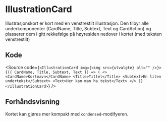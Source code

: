 
<Meta of={IllustrationCardStories} />

# IllustrationCard

Illustrasjonskort er kort med en venstrestilt illustrasjon. Den tilbyr alle underkomponenter (CardName, Title, Subtext, Text og CardAction)
og plasserer dem i gitt rekkefølge på høyresiden nedover i kortet (med teksten venstrestilt)

## Kode

<Source
    code={`
<IllustrationCard img={<img src={utvalgte} alt="" />}>
    {({ CardName, Title, Subtext, Text }) => (
        <>
            <CardName>Kortnavn</CardName>
            <Title>Tittel</Title>
            <Subtext>En liten undertekst</Subtext>
            <Text>Her kan man ha tekst</Text>
        </>
    )}
</IllustrationCard>
`}
/>

## Forhåndsvisning

<Canvas of={IllustrationCardStories.Standard} />
<Controls of={IllustrationCardStories.Standard} />

Kortet kan gjøres mer kompakt med `condensed`-modifyeren.

<Canvas of={IllustrationCardStories.Condensed} />
